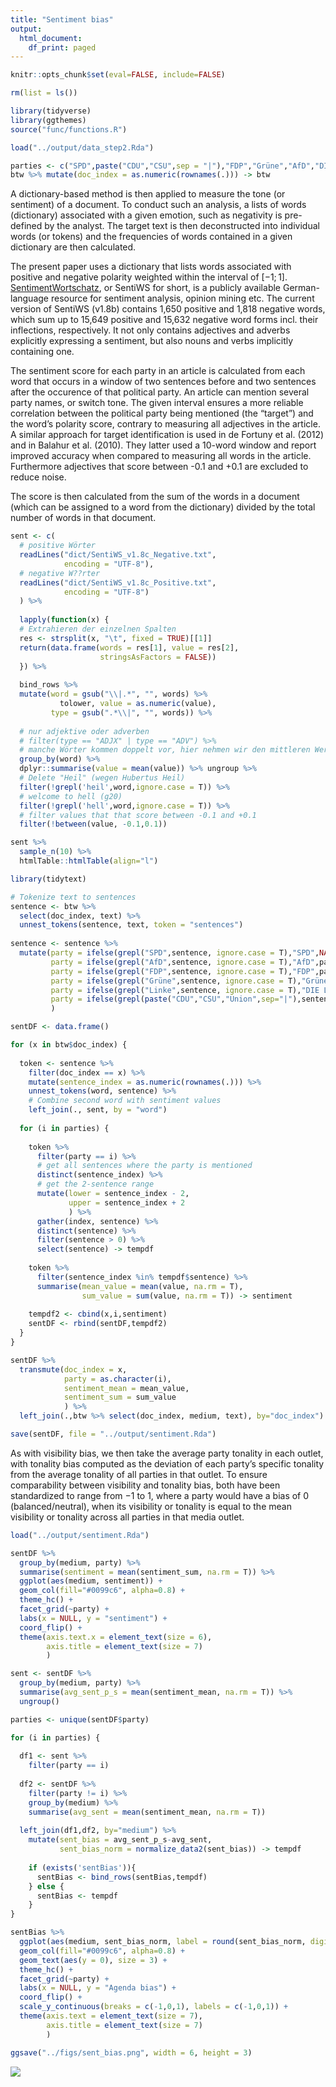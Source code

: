 ```yaml
---
title: "Sentiment bias"
output:
  html_document:
    df_print: paged
---
```


```r
knitr::opts_chunk$set(eval=FALSE, include=FALSE)
```

```r
rm(list = ls())

library(tidyverse)
library(ggthemes)
source("func/functions.R")

load("../output/data_step2.Rda")

parties <- c("SPD",paste("CDU","CSU",sep = "|"),"FDP","Grüne","AfD","DIE LINKE")
btw %>% mutate(doc_index = as.numeric(rownames(.))) -> btw
```

A dictionary-based method is then applied to measure the tone (or sentiment) of a document. To conduct such an analysis, a lists of words (dictionary) associated with a given emotion, such as negativity is pre-defined by the analyst. The target text is then deconstructed into individual words (or tokens) and the frequencies of words contained in a given dictionary are then calculated. 

The present paper uses a dictionary that lists words associated with positive and negative polarity weighted within the interval of $[-1; 1]$. [SentimentWortschatz](http://wortschatz.uni-leipzig.de/de/download), or SentiWS for short, is a publicly available German-language resource for sentiment analysis, opinion mining etc. The current version of SentiWS (v1.8b) contains 1,650 positive and 1,818 negative words, which sum up to 15,649 positive and 15,632 negative word forms incl. their inflections, respectively. It not only contains adjectives and adverbs explicitly expressing a sentiment, but also nouns and verbs implicitly containing one.

The sentiment score for each party in an article is calculated from each word that occurs in a window of two sentences before and two sentences after the occurence of that political party. An article can mention several party names, or switch tone. The given interval ensures a more reliable correlation between the political party being mentioned (the "target") and the word's polarity score, contrary to measuring all adjectives in the article. A similar approach for target identification is used in de Fortuny et al. (2012) and in Balahur et al. (2010). They latter used a 10-word window and report improved accuracy when compared to measuring all words in the article. Furthermore adjectives that score between -0.1 and +0.1 are excluded to reduce noise. 

The score is then calculated from the sum of the words in a document (which can be assigned to a word from the dictionary) divided by the total number of words in that document.

```r
sent <- c(
  # positive Wörter
  readLines("dict/SentiWS_v1.8c_Negative.txt",
            encoding = "UTF-8"),
  # negative W??rter
  readLines("dict/SentiWS_v1.8c_Positive.txt",
            encoding = "UTF-8")
  ) %>%
  
  lapply(function(x) {
  # Extrahieren der einzelnen Spalten
  res <- strsplit(x, "\t", fixed = TRUE)[[1]]
  return(data.frame(words = res[1], value = res[2],
                    stringsAsFactors = FALSE))
  }) %>%
  
  bind_rows %>%
  mutate(word = gsub("\\|.*", "", words) %>% 
           tolower, value = as.numeric(value),
         type = gsub(".*\\|", "", words)) %>%
  
  # nur adjektive oder adverben
  # filter(type == "ADJX" | type == "ADV") %>%
  # manche Wörter kommen doppelt vor, hier nehmen wir den mittleren Wert
  group_by(word) %>%
  dplyr::summarise(value = mean(value)) %>% ungroup %>%
  # Delete "Heil" (wegen Hubertus Heil)
  filter(!grepl('heil',word,ignore.case = T)) %>%
  # welcome to hell (g20)
  filter(!grepl('hell',word,ignore.case = T)) %>%
  # filter values that that score between -0.1 and +0.1 
  filter(!between(value, -0.1,0.1))
```

```r
sent %>% 
  sample_n(10) %>%
  htmlTable::htmlTable(align="l")
```

```r
library(tidytext)

# Tokenize text to sentences
sentence <- btw %>%
  select(doc_index, text) %>%
  unnest_tokens(sentence, text, token = "sentences") 
  
sentence <- sentence %>%
  mutate(party = ifelse(grepl("SPD",sentence, ignore.case = T),"SPD",NA),
         party = ifelse(grepl("AfD",sentence, ignore.case = T),"AfD",party),
         party = ifelse(grepl("FDP",sentence, ignore.case = T),"FDP",party),
         party = ifelse(grepl("Grüne",sentence, ignore.case = T),"Grüne",party),
         party = ifelse(grepl("Linke",sentence, ignore.case = T),"DIE LINKE",party),
         party = ifelse(grepl(paste("CDU","CSU","Union",sep="|"),sentence, ignore.case = T),"CDU|CSU",party)
         )
```

```r
sentDF <- data.frame() 

for (x in btw$doc_index) {
  
  token <- sentence %>%
    filter(doc_index == x) %>%
    mutate(sentence_index = as.numeric(rownames(.))) %>%
    unnest_tokens(word, sentence) %>%
    # Combine second word with sentiment values
    left_join(., sent, by = "word") 
  
  for (i in parties) {
    
    token %>% 
      filter(party == i) %>% 
      # get all sentences where the party is mentioned
      distinct(sentence_index) %>%
      # get the 2-sentence range
      mutate(lower = sentence_index - 2,
             upper = sentence_index + 2
             ) %>% 
      gather(index, sentence) %>% 
      distinct(sentence) %>%
      filter(sentence > 0) %>%
      select(sentence) -> tempdf
  
    token %>%
      filter(sentence_index %in% tempdf$sentence) %>%
      summarise(mean_value = mean(value, na.rm = T),
                sum_value = sum(value, na.rm = T)) -> sentiment
    
    tempdf2 <- cbind(x,i,sentiment) 
    sentDF <- rbind(sentDF,tempdf2)
  } 
}

sentDF %>%
  transmute(doc_index = x,
            party = as.character(i),
            sentiment_mean = mean_value,
            sentiment_sum = sum_value
            ) %>%
  left_join(.,btw %>% select(doc_index, medium, text), by="doc_index") -> sentDF

save(sentDF, file = "../output/sentiment.Rda")
```

As with visibility bias, we then take the average party tonality in each outlet, with tonality bias computed as the deviation of each party's specific tonality from the average tonality of all parties in that outlet. To ensure comparability between visibility and tonality bias, both have been standardized to range from −1 to 1, where a party would have a bias of 0 (balanced/neutral), when its visibility or tonality is equal to the mean visibility or tonality across all parties in that media outlet.

```r
load("../output/sentiment.Rda")
```


```r
sentDF %>%
  group_by(medium, party) %>%
  summarise(sentiment = mean(sentiment_sum, na.rm = T)) %>%
  ggplot(aes(medium, sentiment)) +
  geom_col(fill="#0099c6", alpha=0.8) +
  theme_hc() +
  facet_grid(~party) +
  labs(x = NULL, y = "sentiment") +
  coord_flip() +
  theme(axis.text.x = element_text(size = 6),
        axis.title = element_text(size = 7)
        )
```

```r
sent <- sentDF %>% 
  group_by(medium, party) %>%
  summarise(avg_sent_p_s = mean(sentiment_mean, na.rm = T)) %>%
  ungroup()
```

```r
parties <- unique(sentDF$party)

for (i in parties) {
  
  df1 <- sent %>% 
    filter(party == i) 
  
  df2 <- sentDF %>% 
    filter(party != i) %>%
    group_by(medium) %>%
    summarise(avg_sent = mean(sentiment_mean, na.rm = T)) 
  
  left_join(df1,df2, by="medium") %>%
    mutate(sent_bias = avg_sent_p_s-avg_sent,
           sent_bias_norm = normalize_data2(sent_bias)) -> tempdf
    
    if (exists('sentBias')){
      sentBias <- bind_rows(sentBias,tempdf)
    } else {
      sentBias <- tempdf
    }
}
```

```r
sentBias %>%
  ggplot(aes(medium, sent_bias_norm, label = round(sent_bias_norm, digits = 2))) +
  geom_col(fill="#0099c6", alpha=0.8) +
  geom_text(aes(y = 0), size = 3) +
  theme_hc() +
  facet_grid(~party) +
  labs(x = NULL, y = "Agenda bias") +
  coord_flip() +
  scale_y_continuous(breaks = c(-1,0,1), labels = c(-1,0,1)) +
  theme(axis.text = element_text(size = 7),
        axis.title = element_text(size = 7)
        )

ggsave("../figs/sent_bias.png", width = 6, height = 3)
```

![](../figs/sent_bias.png)

